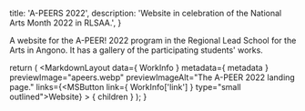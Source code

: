 
  title: 'A-PEERS 2022',
  description: 'Website in celebration of the National Arts Month 2022 in RLSAA.',
}


A website for the A-PEER! 2022 program in the Regional Lead School for the Arts in Angono. It has a gallery of the participating students' works.

  return (
    <MarkdownLayout
      data={ WorkInfo }
      metadata={ metadata }
      previewImage="apeers.webp"
      previewImageAlt="The A-PEER 2022 landing page."
      links={<MSButton link={ WorkInfo['link'] } type="small outlined">Website</MSButton>}
    >
      { children }
    </MarkdownLayout>
  );
}